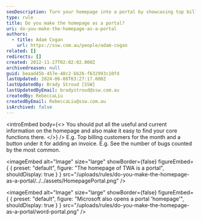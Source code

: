 ```yaml
---
seoDescription: Turn your homepage into a portal by showcasing top billing customers and key metrics, making it easy to find core functions.
type: rule
title: Do you make the homepage as a portal?
uri: do-you-make-the-homepage-as-a-portal
authors:
  - title: Adam Cogan
    url: https://ssw.com.au/people/adam-cogan
related: []
redirects: []
created: 2012-11-27T02:02:02.000Z
archivedreason: null
guid: beaad45b-457e-48c2-bb26-f632993c10fd
lastUpdated: 2024-06-08T03:27:17.000Z
lastUpdatedBy: Brady Stroud [SSW]
lastUpdatedByEmail: bradystroud@ssw.com.au
createdBy: RebeccaLiu
createdByEmail: RebeccaLiu@ssw.com.au
isArchived: false
---
```


<introEmbed
  body={<>
You should put all the useful and current information on the homepage and also make it easy to find your core functions there.
  </>}
/>
E.g. Top billing customers for the month and a button under it for adding an invoice.
E.g. See the number of bugs counted by the most common.


<imageEmbed
  alt="Image"
  size="large"
  showBorder={false}
  figureEmbed={ {
    preset: "default",
    figure: "The homepage of TWA is a portal",
    shouldDisplay: true
  } }
  src="/uploads/rules/do-you-make-the-homepage-as-a-portal/../../assets/HomepagePortal.png"
/>


<imageEmbed
  alt="Image"
  size="large"
  showBorder={false}
  figureEmbed={ {
    preset: "default",
    figure: "Microsoft  also opens a portal 'homepage'",
    shouldDisplay: true
  } }
  src="/uploads/rules/do-you-make-the-homepage-as-a-portal/word-portal.png"
/>
